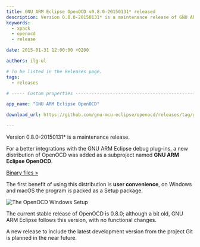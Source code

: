```yaml
---
title: GNU ARM Eclipse OpenOCD v0.8.0-20150131* released
description: Version 0.8.0-20150131* is a maintenance release of GNU ARM Eclipse OpenOCD.
keywords:
  - xpack
  - openocd
  - release

date: 2015-01-31 12:00:00 +0200

authors: ilg-ul

# To be listed in the Releases page.
tags:
  - releases

# ----- Custom properties -----------------------------------------------------

app_name: "GNU ARM Eclipse OpenOCD"

download_url: https://github.com/gnu-mcu-eclipse/openocd/releases/tag/gae-0.8.0-20150131/

---
```


<head><title>{frontMatter.title}</title></head>

Version 0.8.0-20150131* is a maintenance release.

<!-- truncate -->

For a better integrations with the GNU ARM Eclipse debug plug-ins, a new distribution of OpenOCD was added as a subproject named **GNU ARM Eclipse OpenOCD**.

<!-- truncate -->

<p><a href={frontMatter.download_url}>Binary files »</a></p>

The first benefit of using this distribution is **user convenience**, on Windows and macOS the program is packed as a Setup package.

![The OpenOCD Windows Setup](/img/2015/openocd-setup-wizard.png)

The current stable release of OpenOCD is 0.8.0; although a bit old, GNU ARM Eclipse follows this version, with no functional changes.

A new release to include the latest development version from the project Git is planned in the near future.
